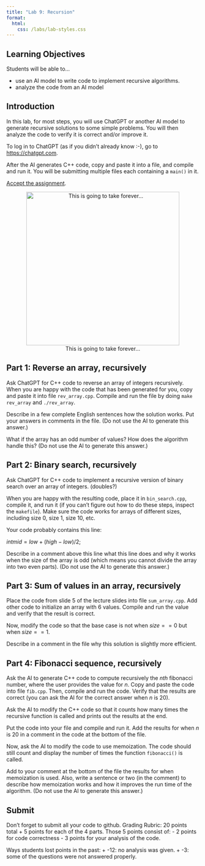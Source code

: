 ```yaml
---
title: "Lab 9: Recursion"
format: 
  html:
    css: /labs/lab-styles.css
---
```


## Learning Objectives
Students will be able to...

- use an AI model to write code to implement recursive algorithms.
- analyze the code from an AI model

## Introduction

In this lab, for most steps, you will use ChatGPT or another AI model to generate recursive solutions to some simple problems. You will then analyze the code to verify it is correct and/or improve it.

To log in to ChatGPT (as if you didn't already know :-), go to [https://chatgpt.com](https://chatgpt.com).

After the AI generates C++ code, copy and paste it into a file, and compile and run it. You will be submitting multiple files each containing a `main()` in it.

[Accept the assignment](https://classroom.github.com/a/cVv5pP0o){target="_blank"}.

<center><figure>
<img src="/labs/imgs/lab9-this-is-going-to-take-forever.png" alt="This is going to take forever..." width="400"/>
<figcaption>This is going to take forever...</figcaption>
</figure></center>


## Part 1: Reverse an array, recursively

Ask ChatGPT for C++ code to reverse an array of integers recursively. When you are happy with the code that has been generated for you, copy and paste it into file `rev_array.cpp`. Compile and run the file by doing `make rev_array` and `./rev_array`. 

Describe in a few complete English sentences how the solution works. Put your answers in comments in the file. (Do not use the AI to generate this answer.)

What if the array has an odd number of values? How does the algorithm handle this? (Do not use the AI to generate this answer.)

## Part 2: Binary search, recursively

Ask ChatGPT for C++ code to implement a recursive version of binary search over an array of integers. (doubles?) 

When you are happy with the resulting code, place it in `bin_search.cpp`, compile it, and run it (if you can't figure out how to do these steps, inspect the `makefile`). Make sure the code works for arrays of different sizes, including size 0, size 1, size 10, etc.

Your code probably contains this line:

$int mid = low + (high - low) / 2;$

Describe in a comment above this line what this line does and why it works when the size of the array is odd (which means you cannot divide the array into two even parts). (Do not use the AI to generate this answer.)

## Part 3: Sum of values in an array, recursively

Place the code from slide 5 of the lecture slides into file `sum_array.cpp`. Add other code to initialize an array with 6 values. Compile and run the value and verify that the result is correct.

Now, modify the code so that the base case is not when $size == 0$ but when $size == 1$.

Describe in a comment in the file why this solution is slightly more efficient.

## Part 4: Fibonacci sequence, recursively

Ask the AI to generate C++ code to compute recursively the *nth* fibonacci number, where the user provides the value for $n$. Copy and paste the code into file `fib.cpp`. Then, compile and run the code. Verify that the results are correct (you can ask the AI for the correct answer when $n$ is 20).

Ask the AI to modify the C++ code so that it counts how many times the recursive function is called and prints out the results at the end.

Put the code into your file and compile and run it. Add the results for when $n$ is 20 in a comment in the code at the bottom of the file.

Now, ask the AI to modify the code to use memoization. The code should still count and display the number of times the function `fibonacci()` is called. 

Add to your comment at the bottom of the file the results for when memoization is used. Also, write a sentence or two (in the comment) to describe how memoization works and how it improves the run time of the algorithm. (Do not use the AI to generate this answer.)

## Submit

Don't forget to submit all your code to github.
Grading Rubric: 20 points total
+ 5 points for each of the 4 parts. Those 5 points consist of:
  - 2 points for code correctness
  - 3 points for your analysis of the code.

Ways students lost points in the past:
+ -12: no analysis was given.
+ -3: some of the questions were not answered properly.


<!-- [^1]: how to add footnotes. -->